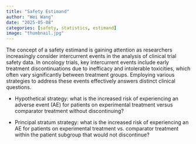 ```yaml
---
title: "Safety Estimand"
author: "Wei Wang"
date: "2025-05-08"
categories: [safety, statistics, estimand]
image: "thumbnail.jpg"
---
```


The concept of a safety estimand is gaining attention as researchers increasingly consider intercurrent events in the analysis of clinical trial safety data. In oncology trials, key intercurrent events include early treatment discontinuations due to inefficacy and intolerable toxicities, which often vary significantly between treatment groups. Employing various strategies to address these events effectively answers distinct clinical questions.

-   Hypothetical strategy: what is the increased risk of experiencing an adverse event (AE) for patients on experimental treatment versus comparator treatment without discontinuing?

-   Principal stratum strategy: what is the increased risk of experiencing an AE for patients on experimental treatment vs. comparator treatment within the patient subgroup that would not discontinue?
